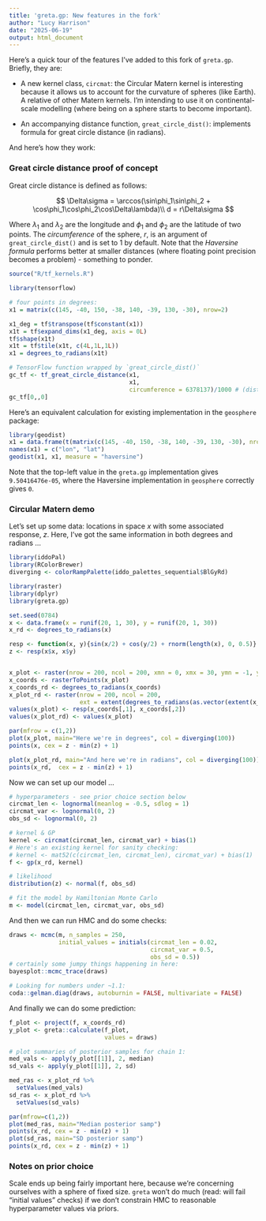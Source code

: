```yaml
---
title: 'greta.gp: New features in the fork'
author: "Lucy Harrison"
date: "2025-06-19"
output: html_document
---
```


Here's a quick tour of the features I've added to this fork of `greta.gp`. Briefly, they are:

- A new kernel class, `circmat`: the Circular Matern kernel is interesting because it allows us to account for the curvature of spheres (like Earth). A relative of other Matern kernels. I'm intending to use it on continental-scale modelling (where being on a sphere starts to become important).

- An accompanying distance function, `great_circle_dist()`: implements formula for great circle distance (in radians).

And here's how they work:

### Great circle distance proof of concept

Great circle distance is defined as follows:

$$
\Delta\sigma = \arccos(\sin\phi_1\sin\phi_2 + \cos\phi_1\cos\phi_2\cos\Delta\lambda)\\
d = r\Delta\sigma
$$

Where $\lambda_1$ and $\lambda_2$ are the longitude and $\phi_1$ and $\phi_2$ are the latitude of two points. The *circumference* of the sphere, $r$, is an argument of `great_circle_dist()` and is set to 1 by default. Note that the *Haversine formula* performs better at smaller distances (where floating point precision becomes a problem) - something to ponder.

```r
source("R/tf_kernels.R")
```

```r
library(tensorflow)

# four points in degrees:
x1 = matrix(c(145, -40, 150, -38, 140, -39, 130, -30), nrow=2)

x1_deg = tf$transpose(tf$constant(x1))
x1t = tf$expand_dims(x1_deg, axis = 0L)
tf$shape(x1t)
x1t = tf$tile(x1t, c(4L,1L,1L))
x1 = degrees_to_radians(x1t)

# TensorFlow function wrapped by `great_circle_dist()`
gc_tf <- tf_great_circle_distance(x1,
                                  x1, 
                                  circumference = 6378137)/1000 # (distance in km)
gc_tf[0,,0]
```

Here's an equivalent calculation for existing implementation in the `geosphere` package:

```r
library(geodist)
x1 = data.frame(t(matrix(c(145, -40, 150, -38, 140, -39, 130, -30), nrow=2)))
names(x1) = c("lon", "lat")
geodist(x1, x1, measure = "haversine")
```

Note that the top-left value in the `greta.gp` implementation gives `9.50416476e-05`, where the Haversine implementation in `geosphere` correctly gives `0`.

### Circular Matern demo

Let's set up some data: locations in space $x$ with some associated response, $z$. Here, I've got the same information in both degrees and radians ...

```r
library(iddoPal)
library(RColorBrewer)
diverging <- colorRampPalette(iddo_palettes_sequential$BlGyRd)
```

```r
library(raster)
library(dplyr)
library(greta.gp)

set.seed(0784)
x <- data.frame(x = runif(20, 1, 30), y = runif(20, 1, 30))
x_rd <- degrees_to_radians(x)

resp <- function(x, y){sin(x/2) + cos(y/2) + rnorm(length(x), 0, 0.5)}
z <- resp(x$x, x$y)


x_plot <- raster(nrow = 200, ncol = 200, xmn = 0, xmx = 30, ymn = -1, ymx = 30)
x_coords <- rasterToPoints(x_plot)
x_coords_rd <- degrees_to_radians(x_coords)
x_plot_rd <- raster(nrow = 200, ncol = 200, 
                    ext = extent(degrees_to_radians(as.vector(extent(x_plot)))))
values(x_plot) <- resp(x_coords[,1], x_coords[,2])
values(x_plot_rd) <- values(x_plot)

par(mfrow = c(1,2))
plot(x_plot, main="Here we're in degrees", col = diverging(100))
points(x, cex = z - min(z) + 1)

plot(x_plot_rd, main="And here we're in radians", col = diverging(100))
points(x_rd,  cex = z - min(z) + 1)
```

Now we can set up our model ...

```r
# hyperparameters - see prior choice section below
circmat_len <- lognormal(meanlog = -0.5, sdlog = 1)
circmat_var <- lognormal(0, 2)
obs_sd <- lognormal(0, 2)

# kernel & GP
kernel <- circmat(circmat_len, circmat_var) + bias(1)
# Here's an existing kernel for sanity checking:
# kernel <- mat52(c(circmat_len, circmat_len), circmat_var) + bias(1)
f <- gp(x_rd, kernel)

# likelihood
distribution(z) <- normal(f, obs_sd)

# fit the model by Hamiltonian Monte Carlo
m <- model(circmat_len, circmat_var, obs_sd)
```

And then we can run HMC and do some checks:

```r
draws <- mcmc(m, n_samples = 250,
              initial_values = initials(circmat_len = 0.02,
                                        circmat_var = 0.5,
                                        obs_sd = 0.5))
# certainly some jumpy things happening in here:
bayesplot::mcmc_trace(draws)

# Looking for numbers under ~1.1:
coda::gelman.diag(draws, autoburnin = FALSE, multivariate = FALSE)
```

And finally we can do some prediction:

```r
f_plot <- project(f, x_coords_rd)
y_plot <- greta::calculate(f_plot,
                           values = draws)

# plot summaries of posterior samples for chain 1:
med_vals <- apply(y_plot[[1]], 2, median)
sd_vals <- apply(y_plot[[1]], 2, sd)

med_ras <- x_plot_rd %>%
  setValues(med_vals)
sd_ras <- x_plot_rd %>%
  setValues(sd_vals)

par(mfrow=c(1,2))
plot(med_ras, main="Median posterior samp")
points(x_rd, cex = z - min(z) + 1)
plot(sd_ras, main="SD posterior samp")
points(x_rd, cex = z - min(z) + 1)
```


### Notes on prior choice

Scale ends up being fairly important here, because we're concerning ourselves with a sphere of fixed size. `greta` won't do much (read: will fail "initial values" checks) if we don't constrain HMC to reasonable hyperparameter values via priors.



